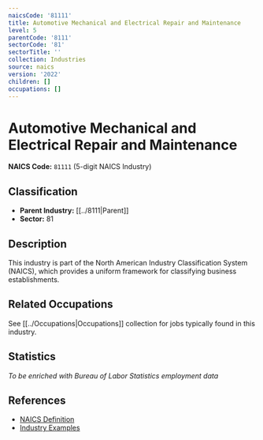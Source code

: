 ```yaml
---
naicsCode: '81111'
title: Automotive Mechanical and Electrical Repair and Maintenance
level: 5
parentCode: '8111'
sectorCode: '81'
sectorTitle: ''
collection: Industries
source: naics
version: '2022'
children: []
occupations: []
---
```

# Automotive Mechanical and Electrical Repair and Maintenance

**NAICS Code:** `81111` (5-digit NAICS Industry)

## Classification

- **Parent Industry:** [[../8111|Parent]]
- **Sector:** 81

## Description

This industry is part of the North American Industry Classification System (NAICS), which provides a uniform framework for classifying business establishments.

## Related Occupations

See [[../Occupations|Occupations]] collection for jobs typically found in this industry.

## Statistics

*To be enriched with Bureau of Labor Statistics employment data*

## References

- [NAICS Definition](https://www.census.gov/naics/)
- [Industry Examples](https://www.census.gov/naics/2022NAICS/)

